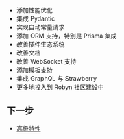 
- 添加性能优化
- 集成 Pydantic
- 实现自动常量请求
- 添加 ORM 支持，特别是 Prisma 集成
- 改善插件生态系统
- 改善文档
- 改善 WebSocket 支持
- 添加模板支持
- 集成 GraphQL 与 Strawberry
- 更多地投入到 Robyn 社区建设中

## 下一步

- [高级特性](/documentation/zh/api_reference/advanced-features)
